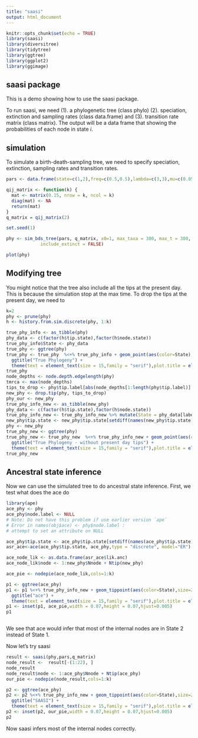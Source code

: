 ```yaml
---
title: "saasi"
output: html_document
---
```


```r
knitr::opts_chunk$set(echo = TRUE)
library(saasi)
library(diversitree)
library(tidytree)
library(ggtree)
library(ggplot2)
library(ggimage)
```

## saasi package

This is a demo showing how to use the saasi package.

To run saasi, we need (1). a phylogenetic tree (class phylo) (2). speciation, 
extinction and sampling rates (class data.frame) and (3). transition rate matrix
(class matrix). The output will be a data frame that showing the probabilities 
of each node in state $i$.

## simulation

To simulate a birth-death-sampling tree, we need to specify speciation, 
extinction, sampling rates and transition rates.

```r
pars <- data.frame(state=c(1,2),freq=c(0.5,0.5),lambda=c(3,3),mu=c(0.05,0.05),psi=c(.1,1))

qij_matrix <- function(k) {
  mat <- matrix(0.15, nrow = k, ncol = k)  
  diag(mat) <- NA  
  return(mat)
}
q_matrix = qij_matrix(2)

set.seed(1)

phy <- sim_bds_tree(pars, q_matrix, x0=1, max_taxa = 300, max_t = 300,
             include_extinct = FALSE)

plot(phy)

```

## Modifying tree

You might notice that the tree also include all the tips at the present day.
This is because the simulation stop at the max time. To drop the tips at the 
present day, we need to 

```r

k=2
phy <- prune(phy)
h <- history.from.sim.discrete(phy, 1:k)

true_phy_info <- as_tibble(phy)
phy_data <- c(factor(h$tip.state),factor(h$node.state))
true_phy_info$State <- phy_data
true_phy <- ggtree(phy)
true_phy <- true_phy  %<+% true_phy_info + geom_point(aes(color=State),size=2) +
  ggtitle("True Phylogeny") +
  theme(text = element_text(size = 15,family = "serif"),plot.title = element_text(size=15))
true_phy
node_depths <- node.depth.edgelength(phy)
tmrca <- max(node_depths)
tips_to_drop <- phy$tip.label[abs(node_depths[1:length(phy$tip.label)] - tmrca) <= 0.01]
new_phy <- drop.tip(phy, tips_to_drop)
phy_our <- new_phy
true_phy_info_new <- as_tibble(new_phy)
phy_data <- c(factor(h$tip.state),factor(h$node.state))
true_phy_info_new <- true_phy_info_new %>% mutate(State = phy_data[label])
new_phy$tip.state <- new_phy$tip.state[setdiff(names(new_phy$tip.state), tips_to_drop)]
phy <- new_phy
true_phy_new <- ggtree(phy)
true_phy_new <- true_phy_new  %<+% true_phy_info_new + geom_point(aes(color=State),size=2) +
  ggtitle("True Phylogeny - without present day tips") +
  theme(text = element_text(size = 15,family = "serif"),plot.title = element_text(size=15))
true_phy_new
```

## Ancestral state inference

Now we can use the simulated tree to do ancestral state inference.
First, we test what does the ace do


```r
library(ape)
ace_phy <- phy
ace_phy$node.label <- NULL
# Note: Do not have this problem if use earlier version `ape`
# Error in names(obj$ace) <- phy$node.label : 
# attempt to set an attribute on NULL

ace_phy$tip.state <- ace_phy$tip.state[setdiff(names(ace_phy$tip.state), tips_to_drop)]
asr_ace<-ace(ace_phy$tip.state, ace_phy,type = "discrete", model="ER")

ace_node_lik <- as.data.frame(asr_ace$lik.anc)
ace_node_lik$node <- 1:new_phy$Nnode + Ntip(new_phy)

ace_pie <- nodepie(ace_node_lik,cols=1:k)

p1 <- ggtree(ace_phy)
p1 <- p1 %<+% true_phy_info_new + geom_tippoint(aes(color=State),size=2)+
  ggtitle("ace") +
  theme(text = element_text(size = 15,family = "serif"),plot.title = element_text(size=15))
p1 <- inset(p1, ace_pie,width = 0.07,height = 0.07,hjust=0.005)
p1



```


We see that ace would infer that most of the internal nodes are in State 2 
instead of State 1.

Now let's try saasi 


```r
result <- saasi(phy,pars,q_matrix)
node_result <-  result[-(1:22), ]
node_result
node_result$node <- 1:ace_phy$Nnode + Ntip(ace_phy)
our_pie <- nodepie(node_result,cols=1:k)

p2 <- ggtree(ace_phy)
p2 <- p2 %<+% true_phy_info_new + geom_tippoint(aes(color=State),size=2)+
  ggtitle("SAASI") +
  theme(text = element_text(size = 15,family = "serif"),plot.title = element_text(size=15))
p2 <- inset(p2, our_pie,width = 0.07,height = 0.07,hjust=0.005)
p2
```
Now saasi infers most of the internal nodes correctly. 


